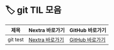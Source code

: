 # 🏷️ git TIL 모음

| 제목 | Nextra 바로가기 | GitHub 바로가기 |
|-------|------------------|------------------|
| git test | [Nextra 바로가기](/til/til-2025/til-06/26-git-test) | [GitHub 바로가기](https://github.com/MinHyeok-lee1/TIL/blob/main/2025/til-06/26-git-test.md) |
